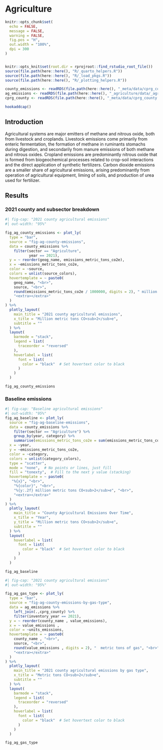 # Agriculture {#sec-agriculture}
```r
knitr::opts_chunk$set(
  echo = FALSE,
  message = FALSE,
  warning = FALSE,
  fig.pos = "H",
  out.width = "100%",
  dpi = 300
)


knitr::opts_knit$set(root.dir = rprojroot::find_rstudio_root_file())
source(file.path(here::here(), "R/_quarto_helpers.R"))
source(file.path(here::here(), "R/_load_pkgs.R"))
source(file.path(here::here(), "R/_plotting_helpers.R"))

county_emissions <- readRDS(file.path(here::here(), "_meta/data/cprg_county_emissions.RDS"))
ag_emissions <- readRDS(file.path(here::here(), "_agriculture/data/_agricultural_emissions.RDS"))
cprg_county <- readRDS(file.path(here::here(), "_meta/data/cprg_county.RDS"))

hookaddcap()
```

## Introduction

Agricultural systems are major emitters of methane and nitrous oxide, both from livestock and croplands. Livestock emissions come primarily from enteric fermentation, the formation of methane in ruminants stomachs during digestion, and secondarily from manure emissions of both methane and nitrous oxides. Cropland emissions are predominantly nitrous oxide that is formed from biogeochemical processes related to crop-soil interactions and the direct application of synthetic fertilizers. Carbon dioxide emissions are a smaller share of agricultural emissions, arising predominantly from operation of agricultural equipment, liming of soils, and production of urea used for fertilizer.


## Results

### 2021 county and subsector breakdown

```r
#| fig-cap: "2021 county agricultural emissions"
#| out-width: "95%"

fig_ag_county_emissions <- plot_ly(
  type = "bar",
  source = "fig-ag-county-emissions",
  data = county_emissions %>%
    filter(sector == "Agriculture",
           year == 2021),
  y = ~ reorder(geog_name, emissions_metric_tons_co2e),
  x = ~emissions_metric_tons_co2e,
  color = ~source,
  colors = unlist(source_colors),
  hovertemplate = ~ paste0(
    geog_name, "<br>",
    source, "<br>",
    round(emissions_metric_tons_co2e / 1000000, digits = 2), " million metric tons CO<sub>2</sub>e", "<br>",
    "<extra></extra>"
  )
) %>%
  plotly_layout(
    main_title = "2021 county agricultural emissions",
    x_title = "Million metric tons CO<sub>2</sub>e",
    subtitle = ""
  ) %>%
  layout(
    barmode = "stack",
    legend = list(
      traceorder = "reversed"
    ),
    hoverlabel = list(
      font = list(
        color = "black"  # Set hovertext color to black
      )
    )
  )

fig_ag_county_emissions
```


### Baseline emissions

```r
#| fig-cap: "Baseline agricultural emissions"
#| out-width: "95%"
fig_ag_baseline <- plot_ly(
  source = "fig-ag-baseline-emissions",
  data = county_emissions %>%
    filter(sector == "Agriculture") %>% 
    group_by(year, category) %>% 
    summarise(emissions_metric_tons_co2e = sum(emissions_metric_tons_co2e)),
  x = ~year,
  y = ~emissions_metric_tons_co2e,
  color = ~category,
  colors = unlist(category_colors),
  type = "scatter",
  mode = "none",  # No points or lines, just fill
  fill = "tonexty",  # Fill to the next y value (stacking)
  hovertemplate = ~ paste0(
   "%{x}", "<br>",
    "%{color}", "<br>",
    "%{y:.2f} million metric tons CO<sub>2</sub>e", "<br>",
    "<extra></extra>"
  )
) %>%
  plotly_layout(
    main_title = "County Agricultural Emissions Over Time",
    x_title = "Year",
    y_title = "Million metric tons CO<sub>2</sub>e",
    subtitle = ""
  ) %>%
  layout(
    hoverlabel = list(
      font = list(
        color = "black"  # Set hovertext color to black
      )
    )
  )

fig_ag_baseline
```


```r
#| fig-cap: "2021 county agricultural emissions"
#| out-width: "95%"

fig_ag_gas_type <- plot_ly(
  type = "bar",
  source = "fig-ag-county-emissions-by-gas-type",
  data = ag_emissions %>%
    left_join(.,cprg_county) %>% 
    filter(inventory_year == 2021),
  y = ~ reorder(county_name , value_emissions),
  x = ~ value_emissions ,
  color = ~units_emissions,
  hovertemplate = ~ paste0(
    county_name , "<br>",
    source, "<br>",
    round(value_emissions , digits = 2), "  metric tons of gas", "<br>",
    "<extra></extra>"
  )
) %>%
  plotly_layout(
    main_title = "2021 county agricultural emissions by gas type",
    x_title = "Metric tons CO<sub>2</sub>e",
    subtitle = ""
  ) %>%
  layout(
    barmode = "stack",
    legend = list(
      traceorder = "reversed"
    ),
    hoverlabel = list(
      font = list(
        color = "black"  # Set hovertext color to black
      )
    )
  )

fig_ag_gas_type
```
